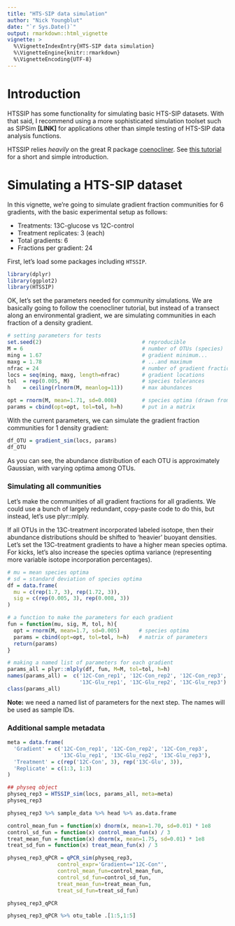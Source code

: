 ```yaml
---
title: "HTS-SIP data simulation"
author: "Nick Youngblut"
date: "`r Sys.Date()`"
output: rmarkdown::html_vignette
vignette: >
  %\VignetteIndexEntry{HTS-SIP data simulation}
  %\VignetteEngine{knitr::rmarkdown}
  %\VignetteEncoding{UTF-8}
---
```


# Introduction

HTSSIP has some functionality for simulating basic HTS-SIP datasets. With that said, I recommend using a more sophisticated simulation toolset such as SIPSim **[LINK]** for applications other than simple testing of HTS-SIP data analysis functions.

HTSSIP relies *heavily* on the great R package [coenocliner](https://cran.r-project.org/web/packages/coenocliner/index.html). See [this tutorial](http://www.fromthebottomoftheheap.net/code/r-packages/coenocliner/) for a short and simple introduction. 

# Simulating a HTS-SIP dataset

In this vignette, we're going to simulate gradient fraction communities for 6 gradients, with the basic experimental setup as follows:

* Treatments: 13C-glucose vs 12C-control 
* Treatment replicates: 3 (each)
* Total gradients: 6
* Fractions per gradient: 24

First, let's load some packages including `HTSSIP`. 

```r
library(dplyr)
library(ggplot2)
library(HTSSIP)
```

OK, let's set the parameters needed for community simulations. We are basically going to follow the coenocliner tutorial, but instead of a transect along an environmental gradient, we are simulating communities in each fraction of a density gradient. 

```r
# setting parameters for tests
set.seed(2)                                # reproducible
M = 6                                      # number of OTUs (species)
ming = 1.67                                # gradient minimum...
maxg = 1.78                                # ...and maximum
nfrac = 24                                 # number of gradient fractions
locs = seq(ming, maxg, length=nfrac)       # gradient locations
tol  = rep(0.005, M)                       # species tolerances
h    = ceiling(rlnorm(M, meanlog=11))      # max abundances

opt = rnorm(M, mean=1.71, sd=0.008)        # species optima (drawn from a normal dist.)
params = cbind(opt=opt, tol=tol, h=h)      # put in a matrix
```

With the current parameters, we can simulate the gradient fraction communities for 1 density gradient: 

```r
df_OTU = gradient_sim(locs, params)
df_OTU
```


As you can see, the abundance distribution of each OTU is approximately Gaussian, with varying optima among OTUs. 


### Simulating all communities

Let's make the communities of all gradient fractions for all gradients. We could use a bunch of largely redundant, copy-paste code to do this, but instead, let's use plyr::mlply. 

If all OTUs in the 13C-treatment incorporated labeled isotope, then their abundance distributions should be shifted to 'heavier' buoyant densities. Let's set the 13C-treatment gradients to have a higher mean species optima. For kicks, let's also increase the species optima variance (representing more variable isotope incorporation percentages).


```r
# mu = mean species optima
# sd = standard deviation of species optima
df = data.frame(
  mu = c(rep(1.7, 3), rep(1.72, 3)),
  sig = c(rep(0.005, 3), rep(0.008, 3))
)

# a function to make the parameters for each gradient 
fun = function(mu, sig, M, tol, h){
  opt = rnorm(M, mean=1.7, sd=0.005)      # species optima 
  params = cbind(opt=opt, tol=tol, h=h)   # matrix of parameters
  return(params)
}

# making a named list of parameters for each gradient
params_all = plyr::mlply(df, fun, M=M, tol=tol, h=h)
names(params_all) =  c('12C-Con_rep1', '12C-Con_rep2', '12C-Con_rep3', 
                       '13C-Glu_rep1', '13C-Glu_rep2', '13C-Glu_rep3')
class(params_all)
```

**Note:** we need a named list of parameters for the next step. The names will be used as sample IDs. 


### Additional sample metadata

```r
meta = data.frame(
  'Gradient' = c('12C-Con_rep1', '12C-Con_rep2', '12C-Con_rep3',
                 '13C-Glu_rep1', '13C-Glu_rep2', '13C-Glu_rep3'),
  'Treatment' = c(rep('12C-Con', 3), rep('13C-Glu', 3)),
  'Replicate' = c(1:3, 1:3)
)
```


```r
## physeq object
physeq_rep3 = HTSSIP_sim(locs, params_all, meta=meta)
physeq_rep3
```

```r
physeq_rep3 %>% sample_data %>% head %>% as.data.frame
```

```r
control_mean_fun = function(x) dnorm(x, mean=1.70, sd=0.01) * 1e8
control_sd_fun = function(x) control_mean_fun(x) / 3
treat_mean_fun = function(x) dnorm(x, mean=1.75, sd=0.01) * 1e8
treat_sd_fun = function(x) treat_mean_fun(x) / 3
```



```r
physeq_rep3_qPCR = qPCR_sim(physeq_rep3,
                control_expr='Gradient=="12C-Con"',
                control_mean_fun=control_mean_fun,
                control_sd_fun=control_sd_fun,
                treat_mean_fun=treat_mean_fun,
                treat_sd_fun=treat_sd_fun)

physeq_rep3_qPCR
```


```r
physeq_rep3_qPCR %>% otu_table .[1:5,1:5]
```

